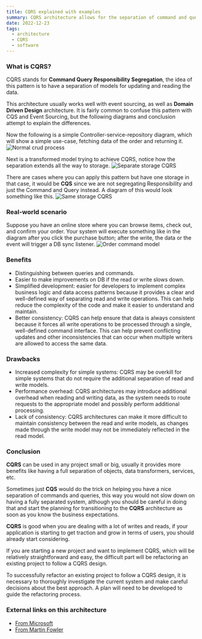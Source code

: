 ```yaml
---
title: CQRS explained with examples
summary: CQRS architecture allows for the separation of command and query logic, enabling independent optimization and potentially improving system performance and scalability.
date: 2022-12-23
tags:
  - architecture
  - CQRS
  - software
---
```


<TOCInline toc={props.toc} asDisclosure />

### What is CQRS?

CQRS stands for **Command Query Responsibility Segregation**, the idea of this pattern is to have a separation
of models for updating and reading the data.

This architecture usually works well with event sourcing, as well as **Domain Driven Design** architecture.
It is fairly common to confuse this pattern with CQS and Event Sourcing, but the following diagrams and conclusion attempt to explain the differences.

Now the following is a simple Controller-service-repository diagram, which will show a simple use-case, fetching data of the order and returning it.
![Normal crud process](../../static/images/normal_crud_process.jpg)

Next is a transformed model trying to achieve CQRS, notice how the separation extends all the way to storage.
![Separate storage CQRS](../../static/images/cqrs_separate_storage.jpg)

There are cases where you can apply this pattern but have one storage in that case, it would be **CQS** since we are not segregating Responsibility and just the Command and Query instead.
A diagram of this would look something like this.
![Same storage CQRS](../../static/images/cqrs_same_storage.jpg)

### Real-world scenario

Suppose you have an online store where you can browse items, check out, and confirm your order.
Your system will execute something like in the diagram after you click the purchase button; after the write, the data or the event will trigger a DB sync listener.
![Order command model](../../static/images/order_command_model.jpg)

### Benefits

- Distinguishing between queries and commands.
- Easier to make improvements on DB if the read or write slows down.
- Simplified development: easier for developers to implement complex business logic and data access patterns because it provides a clear and well-defined way of separating read and write operations.
  This can help reduce the complexity of the code and make it easier to understand and maintain.
- Better consistency: CQRS can help ensure that data is always consistent because it forces all write operations to be processed through a single, well-defined command interface. This can help prevent conflicting updates and other inconsistencies that can occur when multiple writers are allowed to access the same data.

### Drawbacks

- Increased complexity for simple systems: CQRS may be overkill for simple systems that do not require the additional separation of read and write models.
- Performance overhead: CQRS architectures may introduce additional overhead when reading and writing data, as the system needs to route requests to the appropriate model and possibly perform additional processing.
- Lack of consistency: CQRS architectures can make it more difficult to maintain consistency between the read and write models, as changes made through the write model may not be immediately reflected in the read model.

### Conclusion

**CQRS** can be used in any project small or big, usually it provides more benefits like having a full separation of objects, data transformers, services, etc.

Sometimes just **CQS** would do the trick on helping you have a nice separation of commands and queries, this way you would not slow down on having a fully separated system,
although you should be careful in doing that and start the planning for transitioning to the **CQRS** architecture as soon as you know the business expectations.

**CQRS** is good when you are dealing with a lot of writes and reads, if your application is starting to get traction and grow in terms of users, you should already start considering.

If you are starting a new project and want to implement CQRS, which will be relatively straightforward and easy, the difficult part will be refactoring an existing project to follow a CQRS design.

To successfully refactor an existing project to follow a CQRS design, it is necessary to thoroughly investigate the current system and make careful decisions about the best approach. A plan will need to be developed to guide the refactoring process.

### External links on this architecture

- [From Microsoft](https://learn.microsoft.com/en-us/azure/architecture/patterns/cqrs?utm_source=pocket_saves)
- [From Martin Fowler](https://martinfowler.com/bliki/CQRS.html)
